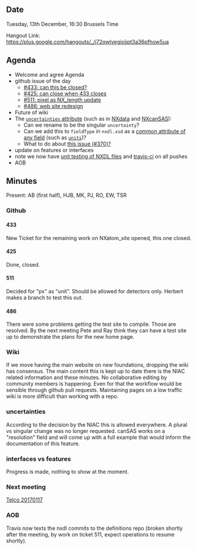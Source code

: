 ==Date==

Tuesday, 13th December, 16:30 Brussels Time

Hangout Link: https://plus.google.com/hangouts/_/j72qwlvegiojjpt3a36pfhow5ua

==Agenda==

* Welcome and agree Agenda
* github issue of the day
** [https://github.com/nexusformat/definitions/issues/433 #433: can this be closed?]
** [https://github.com/nexusformat/definitions/issues/425 #425: can close when 433 closes]
** [https://github.com/nexusformat/definitions/issues/511 #511: pixel as NX_length update]
** [https://github.com/nexusformat/definitions/issues/486 #486: web site redesign] 
* Future of wiki
* The [http://wiki.nexusformat.org/2014_axes_and_uncertainties <tt>uncertainties</tt> attribute] (such as in [https://github.com/nexusformat/definitions/blob/master/base_classes/NXdata.nxdl.xml#L325 NXdata] and [https://github.com/nexusformat/definitions/blob/NXcansas-492/applications/NXcanSAS.nxdl.xml#L424 NXcanSAS]):
** Can we rename to be the singular <tt>uncertainty</tt>?
** Can we add this to <tt>fieldType</tt> in <tt>nxdl.xsd</tt> as a [https://github.com/nexusformat/definitions/blob/master/nxdl.xsd#L578 common attribute of any field] (such as [https://github.com/nexusformat/definitions/blob/master/nxdl.xsd#L599 <tt>units</tt>])?
** What to do about [https://github.com/nexusformat/definitions/issues/370 this issue (#370)?]
* update on features or interfaces
* note we now have [https://github.com/nexusformat/definitions/issues/512 unit testing of NXDL files] and [https://github.com/nexusformat/definitions/issues/513 travis-ci] on all pushes
* AOB

==Minutes==

Present: AB (first half), HJB, MK, PJ, RO, EW, TSR

===Github===
====433====
New Ticket for the remaining work on NXatom_site opened, this one closed.
====425====
Done, closed.
====511====
Decided for "px" as "unit". Should be allowed for detectors only. Herbert makes a branch to test this out.
====486====
There were some problems getting the test site to compile. Those are resolved. By the next meeting Pete and Ray think they can have a test site up to demonstrate the plans for the new home page.
===Wiki===
If we move having the main website on new foundations, dropping the wiki has consensus. The main content this is kept up to date there is the NIAC related information and these minutes. No collaborative editing by community members is happening. Even for that the workflow would be sensible through github pull requests. Maintaining pages on a low traffic wiki is more difficult than working with a repo.
===uncertainties===
According to the decision by the NIAC this is allowed everywhere. A plural vs singular change was no longer requested. 
canSAS works on a "resolution" field and will come up with a full example that would inform the documentation of this feature.
===interfaces vs features===
Progress is made, nothing to show at the moment.
===Next meeting===
[[Telco 20170117]]
===AOB===
Travis now texts the nxdl commits to the definitions repo (broken shortly after the meeting, by work on ticket 511, expect operations to resume shortly).